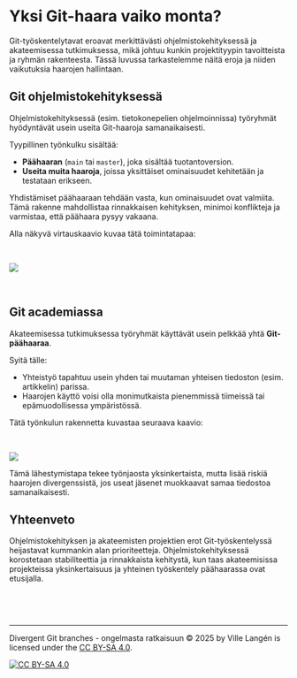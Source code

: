 # Yksi Git-haara vaiko monta?

Git-työskentelytavat eroavat merkittävästi ohjelmistokehityksessä ja akateemisessa tutkimuksessa, mikä johtuu kunkin projektityypin tavoitteista ja ryhmän rakenteesta. Tässä luvussa tarkastelemme näitä eroja ja niiden vaikutuksia haarojen hallintaan.

## Git ohjelmistokehityksessä

Ohjelmistokehityksessä (esim. tietokonepelien ohjelmoinnissa) työryhmät hyödyntävät usein useita Git-haaroja samanaikaisesti.

Tyypillinen työnkulku sisältää:

-   **Päähaaran** (`main` tai `master`), joka sisältää tuotantoversion.
-   **Useita muita haaroja**, joissa yksittäiset ominaisuudet kehitetään ja testataan erikseen.

Yhdistämiset päähaaraan tehdään vasta, kun ominaisuudet ovat valmiita. Tämä rakenne mahdollistaa rinnakkaisen kehityksen, minimoi konflikteja ja varmistaa, että päähaara pysyy vakaana.

Alla näkyvä virtauskaavio kuvaa tätä toimintatapaa:

<br>

![](images/git_flowdiagram.png)

<br>

## Git academiassa

Akateemisessa tutkimuksessa työryhmät käyttävät usein pelkkää yhtä **Git-päähaaraa**.

Syitä tälle:

-   Yhteistyö tapahtuu usein yhden tai muutaman yhteisen tiedoston (esim. artikkelin) parissa.
-   Haarojen käyttö voisi olla monimutkaista pienemmissä tiimeissä tai epämuodollisessa ympäristössä.

Tätä työnkulun rakennetta kuvastaa seuraava kaavio:

<br>

![](images/git_flowdiagram_academic.png) <br>

Tämä lähestymistapa tekee työnjaosta yksinkertaista, mutta lisää riskiä haarojen divergenssistä, jos useat jäsenet muokkaavat samaa tiedostoa samanaikaisesti.

## Yhteenveto

Ohjelmistokehityksen ja akateemisten projektien erot Git-työskentelyssä heijastavat kummankin alan prioriteetteja. Ohjelmistokehityksessä korostetaan stabiliteettia ja rinnakkaista kehitystä, kun taas akateemisissa projekteissa yksinkertaisuus ja yhteinen työskentely päähaarassa ovat etusijalla.

<br>

<br>

------------------------------------------------------------------------

Divergent Git branches - ongelmasta ratkaisuun © 2025 by Ville Langén is licensed under the [CC BY-SA 4.0](https://creativecommons.org/licenses/by-sa/4.0/?ref=chooser-v1).

[![CC BY-SA 4.0](https://licensebuttons.net/l/by-sa/4.0/88x31.png)](https://creativecommons.org/licenses/by-sa/4.0/)
